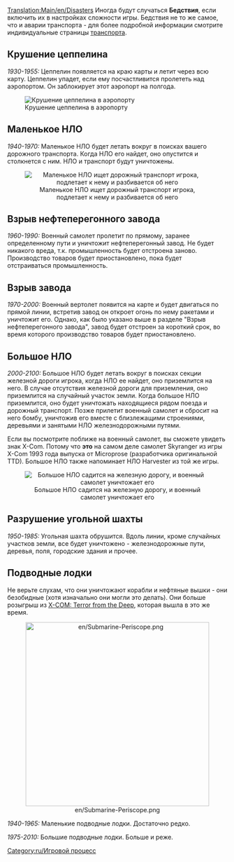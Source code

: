 [[Translation:Main/en/Disasters]]{{en/-}}{{ru/Оглавление}}
Иногда будут случаться '''Бедствия''', если включить их в настройках сложности игры.  Бедствия не то же самое, что и аварии транспорта - для более подробной информации смотрите индивидуальные страницы [[Main/ru/Транспорт|транспорта]].

== Крушение цеппелина ==
''1930-1955:''
Цеппелин появляется на краю карты и летит через всю карту. Цеппелин упадет, если ему посчастливится пролететь над аэропортом. Он заблокирует этот аэропорт на полгода.

[[File:en/zeppelin.png|center|frame|Крушение цеппелина в аэропорту]]

== Маленькое НЛО ==
''1940-1970:''
Маленькое НЛО будет летать вокруг в поисках вашего дорожного транспорта. Когда НЛО его найдет, оно опустится и столкнется с ним. НЛО и транспорт будут уничтожены.

<center>[[File:en/Smallufo.png|center|none|frame|Маленькое НЛО ищет дорожный транспорт игрока, подлетает к нему и разбивается об него]]</center>

== Взрыв нефтеперегонного завода ==
''1960-1990:''
Военный самолет пролетит по прямому, заранее определенному пути и уничтожит нефтеперегонный завод. Не будет никакого вреда, т.к. промышленность будет отстроена заново. Производство товаров будет приостановлено, пока будет отстраиваться промышленность.

== Взрыв завода ==
''1970-2000:''
Военный вертолет появится на карте и будет двигаться по прямой линии, встретив завод он откроет огонь по нему ракетами и уничтожит его. Однако, как было указано выше в разделе "Взрыв нефтеперегонного завода", завод будет отстроен за короткий срок, во время которого производство товаров будет приостановлено.

== Большое НЛО ==
''2000-2100:''
Большое НЛО будет летать вокруг в поисках секции железной дороги игрока, когда НЛО ее найдет, оно приземлится на него. В случае отсутствия железной дороги для приземления, оно приземлится на случайный участок земли. Когда большое НЛО приземлится, оно будет уничтожать находящиеся рядом поезда и дорожный транспорт. Позже прилетит военный самолет и сбросит на него бомбу, уничтожив его вместе с близлежащими строениями, деревьями и занятыми НЛО железнодорожными путями.

Если вы посмотрите поближе на военный самолет, вы сможете увидеть знак X-Com.  Потому что '''это''' на самом деле самолет Skyranger из игры X-Com 1993 года выпуска от Microprose (разработчика оригинальной TTD). Большое НЛО также напоминает НЛО Harvester из той же игры.

<center>[[File:en/Largeufo.png|center|none|frame|Большое НЛО садится на железную дорогу, и военный самолет уничтожает его]]</center>

== Разрушение угольной шахты ==
''1950-1985:''
Угольная шахта обрушится. Вдоль линии, кроме случайных участков земли, все будет уничтожено - железнодорожные пути, деревья, поля, городские здания и прочее.

== Подводные лодки ==
Не верьте слухам, что они уничтожают корабли и нефтяные вышки - они безобидные (хотя изначально они могли это делать). Они больше розыгрыш из [http://ru.wikipedia.org/wiki/X-COM:_Terror_From_The_Deep X-COM: Terror from the Deep], которая вышла в это же время.

<center>[[File:en/Submarine-Periscope.png|center|420px]]</center>

''1940-1965:'' Маленькие подводные лодки. Достаточно редко.

''1975-2010:'' Большие подводные лодки. Больше и реже.

[[Category:ru/Игровой процесс]]